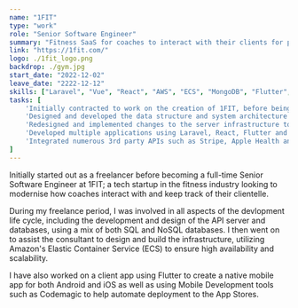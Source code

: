 ```yaml
---
name: "1FIT"
type: "work"
role: "Senior Software Engineer"
summary: "Fitness SaaS for coaches to interact with their clients for planning meals, training and daily check-ins to track progress."
link: "https://1fit.com/"
logo: ./1fit_logo.png
backdrop: ./gym.jpg
start_date: "2022-12-02"
leave_date: "2222-12-12"
skills: ["Laravel", "Vue", "React", "AWS", "ECS", "MongoDB", "Flutter", "Docker"]
tasks: [
    'Initially contracted to work on the creation of 1FIT, before being hired full time in October 2023',
    'Designed and developed the data structure and system architecture based off of the design document',
    'Redesigned and implemented changes to the server infrastructure to cut AWS bills by 50%',
    'Developed multiple applications using Laravel, React, Flutter and Go',
    'Integrated numerous 3rd party APIs such as Stripe, Apple Health and a sales CRM'
]
---
```

Initially started out as a freelancer before becoming a full-time Senior Software Engineer at 1FIT; a tech startup
in the fitness industry looking to modernise how coaches interact with and keep track of their clientelle.

During my freelance period, I was involved in all aspects of the devlopment life cycle, including the development
and design of the API server and databases, using a mix of both SQL and NoSQL databases. I then went on to assist
the consultant to design and build the infrastructure, utilizing Amazon's Elastic Container Service (ECS) to
ensure high availability and scalability. 

I have also worked on a client app using Flutter to create a native mobile app for both Android and iOS as well as
using Mobile Development tools such as Codemagic to help automate deployment to the App Stores.